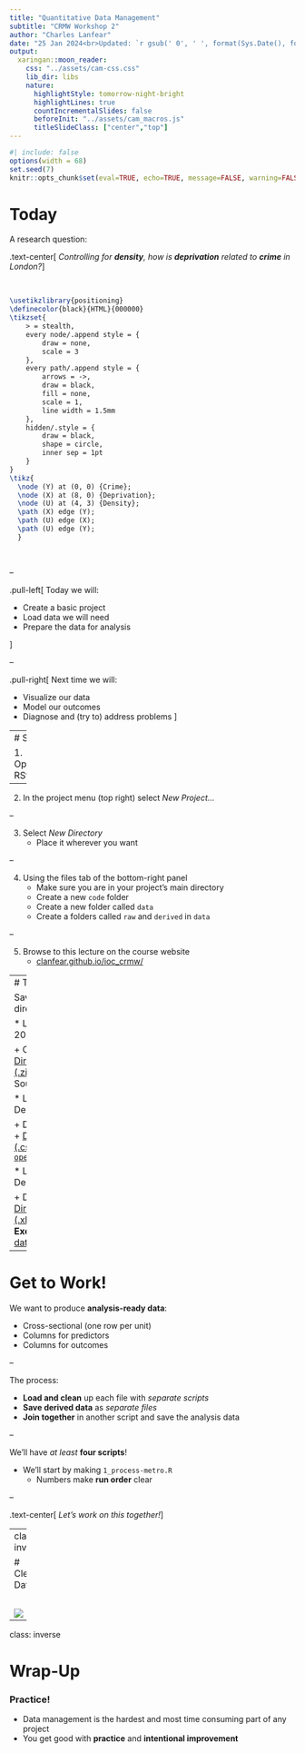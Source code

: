 ```yaml
---
title: "Quantitative Data Management"
subtitle: "CRMW Workshop 2"
author: "Charles Lanfear"
date: "25 Jan 2024<br>Updated: `r gsub(' 0', ' ', format(Sys.Date(), format='%d %b %Y'))`"
output:
  xaringan::moon_reader:
    css: "../assets/cam-css.css"
    lib_dir: libs
    nature:
      highlightStyle: tomorrow-night-bright
      highlightLines: true
      countIncrementalSlides: false
      beforeInit: "../assets/cam_macros.js"
      titleSlideClass: ["center","top"]
---
```


```r
#| include: false
options(width = 68)
set.seed(7)
knitr::opts_chunk$set(eval=TRUE, echo=TRUE, message=FALSE, warning=FALSE, dev = "svg", fig.height = 4)
```


# Today

A research question: 

.text-center[
*Controlling for **density**, how is **deprivation** related to **crime** in London?*
]

<br>

```tikz
\usetikzlibrary{positioning}
\definecolor{black}{HTML}{000000}
\tikzset{
    > = stealth,
    every node/.append style = {
        draw = none,
        scale = 3
    },
    every path/.append style = {
        arrows = ->,
        draw = black,
        fill = none,
        scale = 1,
        line width = 1.5mm
    },
    hidden/.style = {
        draw = black,
        shape = circle,
        inner sep = 1pt
    }
}
\tikz{
  \node (Y) at (0, 0) {Crime};
  \node (X) at (8, 0) {Deprivation};
  \node (U) at (4, 3) {Density};
  \path (X) edge (Y);
  \path (U) edge (X);
  \path (U) edge (Y);
  }
```

<br>

--

.pull-left[
Today we will:

* Create a basic project
* Load data we will need
* Prepare the data for analysis

]

--

.pull-right[
Next time we will:

* Visualize our data
* Model our outcomes
* Diagnose and (try to) address problems
]

---
# Setup

1. Open RStudio

--

2. In the project menu (top right) select *New Project...*

--

3. Select *New Directory*
   * Place it wherever you want

--

4. Using the files tab of the bottom-right panel
   * Make sure you are in your project's main directory
   * Create a new `code` folder
   * Create a new folder called `data`
   * Create a folders called `raw` and `derived` in `data`

--

5. Browse to this lecture on the course website
   * [clanfear.github.io/ioc_crmw/](clanfear.github.io/ioc_crmw/)


---
# The Data

Save these to the `data` directory in your project

* London Crime data - 2022

   + Crime outcomes
   + [Direct download link (.zip)](https://clanfear.github.io/ioc_crmw/_data/dpu-crime-met-2022.zip) — **multiple files!**
   + Source: [`data.police.uk`](https://data.police.uk/data/)


* LSOA Indices of Deprivation - 2019

   + Deprivation predictors
   + [Direct download link (.csv)](https://clanfear.github.io/ioc_crmw/_data/imd2019lsoa.csv)
   + Source: [`opendatacommunities.org`](https://opendatacommunities.org/resource?uri=http%3A%2F%2Fopendatacommunities.org%2Fdata%2Fsocietal-wellbeing%2Fimd2019%2Findices)

* LSOA Population Density - 2014

   + Density control
   + [Direct download link (.xlsx)](https://clanfear.github.io/ioc_crmw/_data/land-area-population-density-lsoa11-msoa11.xlsx) — a multi-sheet **Excel file!**
   + Source: [data.london.gov.uk](https://data.london.gov.uk/dataset/super-output-area-population-lsoa-msoa-london)

---

# Get to Work!

We want to produce **analysis-ready data**:

* Cross-sectional (one row per unit)
* Columns for predictors
* Columns for outcomes

--

The process:

* **Load and clean** up each file with *separate scripts*
* **Save derived data** as *separate files*
* **Join together** in another script and save the analysis data

--

We'll have *at least* **four scripts**!

* We'll start by making `1_process-metro.R`
   * Numbers make **run order** clear

--

.text-center[
*Let's work on this together!*
]

---
class: inverse

# Cleaning Data

<br>

![](img/owl.jpg)

---
class: inverse

# Wrap-Up

### Practice!

* Data management is the hardest and most time consuming part of any project
* You get good with **practice** and **intentional improvement**


